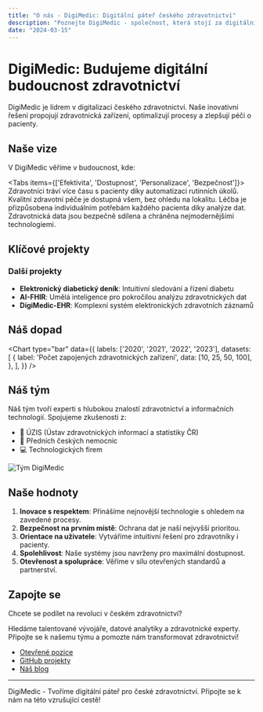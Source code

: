 ```yaml
---
title: "O nás - DigiMedic: Digitální páteř českého zdravotnictví"
description: "Poznejte DigiMedic - společnost, která stojí za digitální revolucí v českém zdravotnictví."
date: "2024-03-15"
---
```



# DigiMedic: Budujeme digitální budoucnost zdravotnictví

<Callout type="info">
  DigiMedic je lídrem v digitalizaci českého zdravotnictví. Naše inovativní řešení propojují zdravotnická zařízení, optimalizují procesy a zlepšují péči o pacienty.
</Callout>

## Naše vize

V DigiMedic věříme v budoucnost, kde:

<Tabs items={['Efektivita', 'Dostupnost', 'Personalizace', 'Bezpečnost']}>
  <Tab>
    Zdravotníci tráví více času s pacienty díky automatizaci rutinních úkolů.
  </Tab>
  <Tab>
    Kvalitní zdravotní péče je dostupná všem, bez ohledu na lokalitu.
  </Tab>
  <Tab>
    Léčba je přizpůsobena individuálním potřebám každého pacienta díky analýze dat.
  </Tab>
  <Tab>
    Zdravotnická data jsou bezpečně sdílena a chráněna nejmodernějšími technologiemi.
  </Tab>
</Tabs>

## Klíčové projekty

<div className="grid grid-cols-1 md:grid-cols-2 gap-4">
  <ProjectCard
    title="DoktorNaDohled"
    description="AI konverzační platforma pro zdravotnictví"
    icon="/icons/ai-chat.svg"
  />
  <ProjectCard
    title="FHIR Backend"
    description="Interoperabilita zdravotnických systémů"
    icon="/icons/database.svg"
  />
  <ProjectCard
    title="PillSee"
    description="Inovativní správa medikace"
    icon="/icons/pill.svg"
  />
  <ProjectCard
    title="Ask EHDS"
    description="Nástroj pro práci s Evropským prostorem pro zdravotní data"
    icon="/icons/eu-health.svg"
  />
</div>

### Další projekty

- **Elektronický diabetický deník**: Intuitivní sledování a řízení diabetu
- **AI-FHIR**: Umělá inteligence pro pokročilou analýzu zdravotnických dat
- **DigiMedic-EHR**: Komplexní systém elektronických zdravotních záznamů

## Náš dopad

<Chart
  type="bar"
  data={{
    labels: ['2020', '2021', '2022', '2023'],
    datasets: [
      {
        label: 'Počet zapojených zdravotnických zařízení',
        data: [10, 25, 50, 100],
      },
    ],
  }}
/>

## Náš tým

Náš tým tvoří experti s hlubokou znalostí zdravotnictví a informačních technologií. Spojujeme zkušenosti z:

- 🏥 ÚZIS (Ústav zdravotnických informací a statistiky ČR)
- 🏫 Předních českých nemocnic
- 💻 Technologických firem

<Image
  src="/team-photo.jpg"
  alt="Tým DigiMedic"
  width={600}
  height={400}
/>

## Naše hodnoty

1. **Inovace s respektem**: Přinášíme nejnovější technologie s ohledem na zavedené procesy.
2. **Bezpečnost na prvním místě**: Ochrana dat je naší nejvyšší prioritou.
3. **Orientace na uživatele**: Vytváříme intuitivní řešení pro zdravotníky i pacienty.
4. **Spolehlivost**: Naše systémy jsou navrženy pro maximální dostupnost.
5. **Otevřenost a spolupráce**: Věříme v sílu otevřených standardů a partnerství.

## Zapojte se

Chcete se podílet na revoluci v českém zdravotnictví?

<Callout type="warning">
  Hledáme talentované vývojáře, datové analytiky a zdravotnické experty. Připojte se k našemu týmu a pomozte nám transformovat zdravotnictví!
</Callout>

- [Otevřené pozice](/kariera)
- [GitHub projekty](https://github.com/DigiMedic)
- [Náš blog](/blog)

---

DigiMedic - Tvoříme digitální páteř pro české zdravotnictví. Připojte se k nám na této vzrušující cestě!
